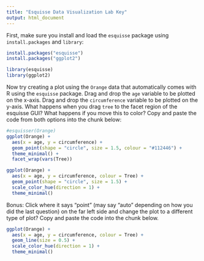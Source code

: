 ```yaml
---
title: "Esquisse Data Visualization Lab Key"
output: html_document
---
```


First, make sure you install and load the `esquisse` package using `install.packages` and `library`:

```r
install.packages("esquisse")
install.packages("ggplot2")
```

```r
library(esquisse)
library(ggplot2)
```


Now try creating a plot using the `Orange` data that automatically comes with R using the `esquisse` package. Drag and drop the `age` variable to be plotted on the x-axis. Drag and drop the `circumference` variable to be plotted on the y-axis. What happens when you drag `tree` to the facet region of the esquisse GUI? What happens if you move this to color? Copy and paste the code from both options into the chunk below:

```r
#esquisser(Orange)
ggplot(Orange) +
  aes(x = age, y = circumference) +
  geom_point(shape = "circle", size = 1.5, colour = "#112446") +
  theme_minimal() +
  facet_wrap(vars(Tree))

ggplot(Orange) +
  aes(x = age, y = circumference, colour = Tree) +
  geom_point(shape = "circle", size = 1.5) +
  scale_color_hue(direction = 1) +
  theme_minimal()
```

Bonus: Click where it says "point" (may say "auto" depending on how you did the last question) on the far left side and change the plot to a different type of plot? Copy and paste the code into the chunk below.

```r
ggplot(Orange) +
  aes(x = age, y = circumference, colour = Tree) +
  geom_line(size = 0.5) +
  scale_color_hue(direction = 1) +
  theme_minimal()

```


